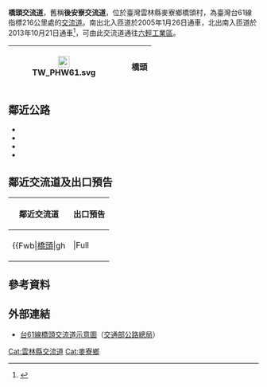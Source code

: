 {{Infobox Taiwan Highway IC
| name = 橋頭交流道
| name_en = Qiaotou Interchange
| rd_type = EX
| rd_number = 61
| exit=216
| exit_name = 橋頭
| othername = 後安寮交流道（舊稱）
| location = [[臺灣|臺灣]][[雲林縣|雲林縣]][[麥寮鄉|麥寮鄉]][[橋頭_(雲林縣)|橋頭]]
| goto = 麥寮鄉橋頭
| connect= {{Jct|country=TWN|CH|153a}}（平面側車道）<br>工業路
| class = 簡易鑽石型
| time = 2005年1月26日（南出北入）<br>2013年10月21日（北出南入）
| other = 
 {{Maplink
 | coord = {{Coord|23.7881|N|120.2760|E}}
 | frame = yes
 | plain = yes
 | zoom = 10
 | type = point
 | type2 = shape
 }}
}}
'''橋頭交流道'''，舊稱'''後安寮交流道'''，位於臺灣雲林縣麥寮鄉橋頭村，為臺灣台61線指標216公里處的[[交流道|交流道]]。南出北入匝道於2005年1月26日通車，北出南入匝道於2013年10月21日通車<ref>{{cite web | url = https://tw.news.yahoo.com/%E8%A5%BF%E6%BF%B1%E5%BF%AB%E9%80%9F%E8%B7%AF-%E9%BA%A5%E5%AF%AE-%E5%8F%B0%E8%A5%BF%E6%AE%B5%E6%98%8E%E9%96%8B%E9%80%9A-160000111.html| title = 西濱快速路 麥寮～台西段明開通 | accessdate = 2013-10-20}}</ref>，可由此交流道通往[[第六套輕油裂解廠|六輕工業區]]。
{|class="wikitable" style="text-align:center"
! [[File:TW_PHW61.svg|23px]]
| {{Taiwan Highway IC|216|橋頭}}
| '''橋頭'''
|}

== 鄰近公路 ==
* {{Jct|country=TWN|PH|17}}
* {{Jct|country=TWN|CH|153a}}
* {{Jct|country=TWN|CH|154}}
* {{Jct|country=TWN|TRYL|4}}

== 鄰近交流道及出口預告 ==
{|class="toccolours" border="1" cellpadding="4" style="margin:0 auto; border-collapse:collapse; text-align:center; white-space:nowrap"
!  鄰近交流道 !! 出口預告
|-
|
{{Start expwy box|[[台灣省道快速公路|台灣省道快速公路]]}}
{{S-expwy IC|[[大城交流道|大城交流道]]|往　[[芳苑交流道|芳苑交流道]]}}
{{S-line|{{Jct|country=TWN|PH|61}}|216k|#9B0D15}}
{{S-expwy IC|[[麥寮交流道|麥寮交流道]]|往　[[湖仔內交流道|湖仔內交流道]]}}
{{Illus}}
{{Fwu|eh|[[芳苑鄉|芳苑]]}}
{{Fwi|Full|208|大城}}
{{Fwh|ehst}}
{{Fwm|TW PHW61}}
{{Fwh|ehst|216|橋頭}}
{{Fwb|[[橋頭_(雲林縣)|橋頭]]|gh|||Full|||gh|[[施厝寮_(雲林縣)|施厝寮]]}}
{{Fwh|ehst}}
{{Fwm|TW PHW61}}
{{Fwh|ehst}}
{{Fwi|Full|221|麥寮}}
{{Fwd|eh|[[臺西鄉|臺西]]}}
{{Fwed}}
| style="text-align:right; font-size:15px" | {{Taiwan Highway IC|216|橋頭}}
{|style="width:120px; background-color:#007F00; text-align:center; color:#FFF; font-weight:bold"
| <div style="margin:39px"></div>
|-
| style="line-height:24px; font-size:24px; word-spacing:15px | 橋 頭<div style="font-size:15px">Qiaotou</div>
|-
| <div style="margin-bottom:6px; line-height:30px; font-size:36px; transform:rotate(15deg)">⬈</div>
|}
|}

== 參考資料 ==
{{Reflist}}

== 外部連結 ==
* [https://www.thb.gov.tw/resource/upload/Expressway/de8f6102-232c-4b65-8746-3c2e05ad3368.jpg 台61線橋頭交流道示意圖]（[[交通部公路總局|交通部公路總局]]）

{{台61線}}

[[Cat:雲林縣交流道|Cat:雲林縣交流道]]
[[Cat:麥寮鄉|Cat:麥寮鄉]]
